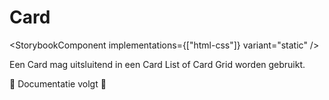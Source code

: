 

# Card

<StorybookComponent implementations={["html-css"]} variant="static" />

Een Card mag uitsluitend in een <Link to="./card-list">Card List</Link> of <Link to="./card-grid">Card Grid</Link> worden gebruikt.

🚧 Documentatie volgt 🚧
